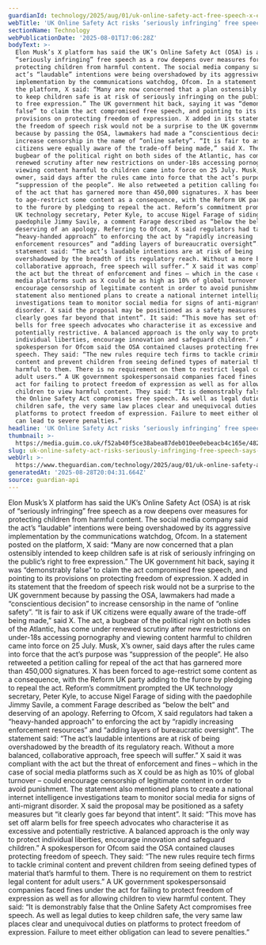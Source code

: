 ```yaml
---
guardianId: technology/2025/aug/01/uk-online-safety-act-free-speech-x-elon-musk
webTitle: 'UK Online Safety Act risks ‘seriously infringing’ free speech, says X'
sectionName: Technology
webPublicationDate: '2025-08-01T17:06:28Z'
bodyText: >-
  Elon Musk’s X platform has said the UK’s Online Safety Act (OSA) is at risk of
  “seriously infringing” free speech as a row deepens over measures for
  protecting children from harmful content. The social media company said the
  act’s “laudable” intentions were being overshadowed by its aggressive
  implementation by the communications watchdog, Ofcom. In a statement posted on
  the platform, X said: “Many are now concerned that a plan ostensibly intended
  to keep children safe is at risk of seriously infringing on the public’s right
  to free expression.” The UK government hit back, saying it was “demonstrably
  false” to claim the act compromised free speech, and pointing to its
  provisions on protecting freedom of expression. X added in its statement that
  the freedom of speech risk would not be a surprise to the UK government
  because by passing the OSA, lawmakers had made a “conscientious decision” to
  increase censorship in the name of “online safety”. “It is fair to ask if UK
  citizens were equally aware of the trade-off being made,” said X. The act, a
  bugbear of the political right on both sides of the Atlantic, has come under
  renewed scrutiny after new restrictions on under-18s accessing pornography and
  viewing content harmful to children came into force on 25 July. Musk, X’s
  owner, said days after the rules came into force that the act’s purpose was
  “suppression of the people”. He also retweeted a petition calling for repeal
  of the act that has garnered more than 450,000 signatures. X has been forced
  to age-restrict some content as a consequence, with the Reform UK party adding
  to the furore by pledging to repeal the act. Reform’s commitment prompted the
  UK technology secretary, Peter Kyle, to accuse Nigel Farage of siding with the
  paedophile Jimmy Savile, a comment Farage described as “below the belt” and
  deserving of an apology. Referring to Ofcom, X said regulators had taken a
  “heavy-handed approach” to enforcing the act by “rapidly increasing
  enforcement resources” and “adding layers of bureaucratic oversight”. The
  statement said: “The act’s laudable intentions are at risk of being
  overshadowed by the breadth of its regulatory reach. Without a more balanced,
  collaborative approach, free speech will suffer.” X said it was compliant with
  the act but the threat of enforcement and fines – which in the case of social
  media platforms such as X could be as high as 10% of global turnover – could
  encourage censorship of legitimate content in order to avoid punishment. The
  statement also mentioned plans to create a national internet intelligence
  investigations team to monitor social media for signs of anti-migrant
  disorder. X said the proposal may be positioned as a safety measures but “it
  clearly goes far beyond that intent”. It said: “This move has set off alarm
  bells for free speech advocates who characterise it as excessive and
  potentially restrictive. A balanced approach is the only way to protect
  individual liberties, encourage innovation and safeguard children.” A
  spokesperson for Ofcom said the OSA contained clauses protecting freedom of
  speech. They said: “The new rules require tech firms to tackle criminal
  content and prevent children from seeing defined types of material that’s
  harmful to them. There is no requirement on them to restrict legal content for
  adult users.” A UK government spokespersonsaid companies faced fines under the
  act for failing to protect freedom of expression as well as for allowing
  children to view harmful content. They said: “It is demonstrably false that
  the Online Safety Act compromises free speech. As well as legal duties to keep
  children safe, the very same law places clear and unequivocal duties on
  platforms to protect freedom of expression. Failure to meet either obligation
  can lead to severe penalties.”
headline: 'UK Online Safety Act risks ‘seriously infringing’ free speech, says X'
thumbnail: >-
  https://media.guim.co.uk/f52ab40f5ce38abea87deb010ee0ebeacb4c165e/482_0_4817_3855/500.jpg
slug: uk-online-safety-act-risks-seriously-infringing-free-speech-says-x
webUrl: >-
  https://www.theguardian.com/technology/2025/aug/01/uk-online-safety-act-free-speech-x-elon-musk
generatedAt: '2025-08-28T20:04:31.664Z'
source: guardian-api
---
```

Elon Musk’s X platform has said the UK’s Online Safety Act (OSA) is at risk of “seriously infringing” free speech as a row deepens over measures for protecting children from harmful content. The social media company said the act’s “laudable” intentions were being overshadowed by its aggressive implementation by the communications watchdog, Ofcom. In a statement posted on the platform, X said: “Many are now concerned that a plan ostensibly intended to keep children safe is at risk of seriously infringing on the public’s right to free expression.” The UK government hit back, saying it was “demonstrably false” to claim the act compromised free speech, and pointing to its provisions on protecting freedom of expression. X added in its statement that the freedom of speech risk would not be a surprise to the UK government because by passing the OSA, lawmakers had made a “conscientious decision” to increase censorship in the name of “online safety”. “It is fair to ask if UK citizens were equally aware of the trade-off being made,” said X. The act, a bugbear of the political right on both sides of the Atlantic, has come under renewed scrutiny after new restrictions on under-18s accessing pornography and viewing content harmful to children came into force on 25 July. Musk, X’s owner, said days after the rules came into force that the act’s purpose was “suppression of the people”. He also retweeted a petition calling for repeal of the act that has garnered more than 450,000 signatures. X has been forced to age-restrict some content as a consequence, with the Reform UK party adding to the furore by pledging to repeal the act. Reform’s commitment prompted the UK technology secretary, Peter Kyle, to accuse Nigel Farage of siding with the paedophile Jimmy Savile, a comment Farage described as “below the belt” and deserving of an apology. Referring to Ofcom, X said regulators had taken a “heavy-handed approach” to enforcing the act by “rapidly increasing enforcement resources” and “adding layers of bureaucratic oversight”. The statement said: “The act’s laudable intentions are at risk of being overshadowed by the breadth of its regulatory reach. Without a more balanced, collaborative approach, free speech will suffer.” X said it was compliant with the act but the threat of enforcement and fines – which in the case of social media platforms such as X could be as high as 10% of global turnover – could encourage censorship of legitimate content in order to avoid punishment. The statement also mentioned plans to create a national internet intelligence investigations team to monitor social media for signs of anti-migrant disorder. X said the proposal may be positioned as a safety measures but “it clearly goes far beyond that intent”. It said: “This move has set off alarm bells for free speech advocates who characterise it as excessive and potentially restrictive. A balanced approach is the only way to protect individual liberties, encourage innovation and safeguard children.” A spokesperson for Ofcom said the OSA contained clauses protecting freedom of speech. They said: “The new rules require tech firms to tackle criminal content and prevent children from seeing defined types of material that’s harmful to them. There is no requirement on them to restrict legal content for adult users.” A UK government spokespersonsaid companies faced fines under the act for failing to protect freedom of expression as well as for allowing children to view harmful content. They said: “It is demonstrably false that the Online Safety Act compromises free speech. As well as legal duties to keep children safe, the very same law places clear and unequivocal duties on platforms to protect freedom of expression. Failure to meet either obligation can lead to severe penalties.”
